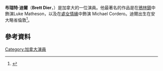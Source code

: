 {{Infobox person
| name         = Brett Dier
| image        = Brett Dier at 2015 PaleyFest.jpg
| alt          = 
| caption      = 
| birth_name   = 
| birth_date   = {{Birth date and age|1990|2|14}}
| birth_place  = [[加拿大|加拿大]][[安大略省|安大略省]]倫敦
| nationality  = 加拿大
| occupation   = 演員
| years_active = 2006–現在
}}
'''布瑞特·迪爾'''（'''Brett Dier'''，{{bd|1990年|2月14日}}）是加拿大的一位演員。他最著名的作品是在[[鴉林鎮|鴉林鎮]]中飾演Luke Matheson，以及在[[處女情緣|處女情緣]]中飾演 Michael Cordero。迪爾出生在安大略省倫敦<ref name="bio">{{cite web|url=http://www.tvguide.com/celebrities/brett-dier-306397/bio/|title=Brett Dier Biography|accessdate=February 15, 2015|archive-date=2015-02-15|archive-url=https://web.archive.org/web/20150215071059/http://www.tvguide.com/celebrities/brett-dier-306397/bio/|dead-url=no}}</ref>。
==參考資料==
{{Reflist}}
[[Category:加拿大演員|Category:加拿大演員]]